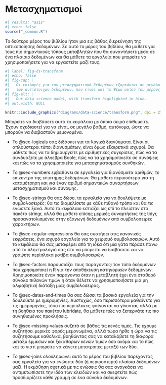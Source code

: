 # Μετασχηματισμοί {#sec-transform-intro .unnumbered}

```r
#| results: "asis"
#| echo: false
source("_common.R")
```

Το δεύτερο μέρος του βιβλίου ήταν μια εις βάθος διερεύνηση της οπτικοποίησης δεδομένων.
Σε αυτό το μέρος του βιβλίου, θα μάθετε για τους πιο σημαντικούς τύπους μεταβλητών που θα συναντήσετε μέσα σε ένα πλαίσιο δεδομένων και θα μάθετε τα εργαλεία που μπορείτε να χρησιμοποιήσετε για να εργαστείτε μαζί τους.

```r
#| label: fig-ds-transform
#| echo: false
#| fig-cap: |
#|   Οι επιλογές για τον μετασχηματισμό δεδομένων εξαρτώνται σε μεγάλο βαθμό από τον τύπο 
#|   των αντίστοιχων δεδομένων, που είναι και το θέμα αυτού του μέρους του βιβλίου. 
#| fig-alt: |
#|   Our data science model, with transform highlighted in blue.
#| out.width: NULL

knitr::include_graphics("diagrams/data-science/transform.png", dpi = 270)
```

Μπορείτε να διαβάσετε αυτά τα κεφάλαια με όποια σειρά επιθυμείτε.
Έχουν σχεδιαστεί για να είναι, σε μεγάλο βαθμό, αυτόνομα, ώστε να μπορούν να διαβαστούν μεμονομένα.

-   Το @sec-logicals σας διδάσκει για τα λογικά διανύσματα.
    Είναι οι απλούστεροι τύποι διανυσμάτων, είναι όμως εξαιρετικά ισχυροί.
    Θα μάθετε πώς να τα δημιουργείτε με αριθμητικές συγκρίσεις, πώς να τα συνδυάζετε με άλγεβρα Boole, πώς να τα χρησιμοποιείτε σε συνόψεις και πώς να τα χρησιμοποιείτε για μετασχηματισμούς συνθηκών.

-   Το @sec-numbers εμβαθύνει σε εργαλεία για διανύσματα αριθμών, το επίκεντρο της επιστήμης δεδομένων.
    Θα μάθετε περισσότερα για τη καταμέτρηση και για έναν αριθμό σημαντικών συναρτήσεων μετασχηματισμού και σύνοψης.

-   Το @sec-strings θα σας δώσει τα εργαλεία για να δουλέψετε με συμβολοσειρές: θα τις διαμελίσετε με κάθε πιθανό τρόπο και θα τις ενώσετε ξανά.
    Αυτό το κεφάλαιο εστιάζει ως επί το πλείστον στο πακέτο stringr, αλλά θα μάθετε επίσης μερικές συναρτήσεις της tidyr, προσανατολισμένες στην εξαγωγή δεδομένων από συμβολοσειρές χαρακτήρων.

-   Το @sec-regular-expressions θα σας συστήσει στις κανονικές εκφράσεις, ένα ισχυρό εργαλείο για το χειρισμό συμβολοσειρών.
    Αυτό το κεφάλαιο θα σας μεταφέρει από τη ιδέα ότι μια γάτα πέρασε πάνω από το πληκτρολόγιό σας στο να μπορείτε να διαβάσετε και να γράψετε περίπλοκα μοτίβα συμβολοσειρών.

-   Το @sec-factors παρουσιάζει τους παράγοντες: τον τύπο δεδομένων που χρησιμοποιεί η R για την αποθήκευση κατηγορικών δεδομένων.
    Χρησιμοποιείτε έναν παράγοντα όταν η μεταβλητή έχει ένα σταθερό σύνολο πιθανών τιμών ή όταν θέλετε να χρησιμοποιήσετε μια μη αλφαβητική διάταξη μιας συμβολοσειράς.

-   Το @sec-dates-and-times θα σας δώσει τα βασικά εργαλεία για την δουλεύετε με ημερομηνίες.
    Δυστυχώς, όσο περισσότερα μαθαίνετε για τις ημερομηνίες, τόσο πιο περίπλοκες φαίνονται να γίνονται, αλλά με τη βοήθεια του πακέτου lubridate, θα μάθετε πώς να ξεπερνάτε τις πιο συνηθισμένες προκλήσεις.

-   Το @sec-missing-values συζητά σε βάθος τις κενές τιμές.
    Τις έχουμε συζητήσει μερικές φορές μεμονωμένα, αλλά τώρα ήρθε η ώρα να τις συζητήσουμε καθολικά, βοηθώντας σας να καταλάβετε τη διαφορά μεταξύ έμμεσων και ξεκάθαρων κενών τιμών όσο ακόμα και το πώς και το γιατί μπορείτε να κάνετε μετατροπές μεταξύ των δύο.

-   Το @sec-joins ολοκληρώνει αυτό το μέρος του βιβλίου παρέχοντάς σας εργαλεία για να ενώσετε δύο (ή περισσότερα) πλαίσια δεδομένων μαζί.
    Η εκμάθηση σχετικά με τις ενώσεις θα σας αναγκάσει να αντιμετωπίσετε την ιδέα των κλειδιών και να σκεφτείτε πώς προσδιορίζετε κάθε γραμμή σε ένα σύνολο δεδομένων.
